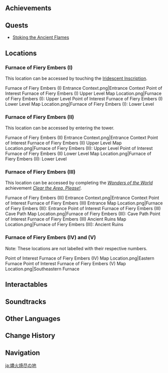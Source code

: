 {{Location Infobox
|image        = <gallery>
Furnace of Fiery Embers.png|In-game
Furnace of Fiery Embers Location.png|Map
</gallery>
|type         = Point of Interest
|title        = Furnace of Fiery Embers
|map_level    = Furnace of Fiery Embers (I): Upper Level;Furnace of Fiery Embers (I): Lower Level;Furnace of Fiery Embers (II): Upper Level;Furnace of Fiery Embers (II): Lower Level;Furnace of Fiery Embers (III): Entrance;Furnace of Fiery Embers (III): Cave Path;Furnace of Fiery Embers (III): Ancient Ruins
|area         = Ochkanatlan
|region       = Natlan
}}
{{Location Intro|description=<p>{{If Self|Furnace of Fiery Embers|It|Furnace of Fiery Embers}} refers to the locations of five [[Source Mechanism]]s in Ochkanatlan: three in underground caverns (west, southwest, north) and two on small islands (east, southeast).</p>}}
<!--
==Notable Features==
-->
==Achievements==
{{Achievement Topic Table|topic=Furnace of Fiery Embers|requirements=1}}
<!--
==NPCs==
-->
==Quests==
* [[Stoking the Ancient Flames]]

==Locations==
===Furnace of Fiery Embers (I)===
This location can be accessed by touching the [[Iridescent Inscription]].
<gallery>
Furnace of Fiery Embers (I) Entrance Context.png|Entrance Context
Point of Interest Furnace of Fiery Embers (I) Upper Level Map Location.png|Furnace of Fiery Embers (I): Upper Level
Point of Interest Furnace of Fiery Embers (I) Lower Level Map Location.png|Furnace of Fiery Embers (I): Lower Level
</gallery>

===Furnace of Fiery Embers (II)===
This location can be accessed by entering the tower.
<gallery>
Furnace of Fiery Embers (II) Entrance Context.png|Entrance Context
Point of Interest Furnace of Fiery Embers (II) Upper Level Map Location.png|Furnace of Fiery Embers (II): Upper Level
Point of Interest Furnace of Fiery Embers (II) Lower Level Map Location.png|Furnace of Fiery Embers (II): Lower Level
</gallery>

===Furnace of Fiery Embers (III)===
This location can be accessed by completing the ''[[Wonders of the World]]'' achievement ''[[Clear the Area, Please!]]''.
<gallery>
Furnace of Fiery Embers (III) Entrance Context.png|Entrance Context
Point of Interest Furnace of Fiery Embers (III) Entrance Map Location.png|Furnace of Fiery Embers (III): Entrance
Point of Interest Furnace of Fiery Embers (III) Cave Path Map Location.png|Furnace of Fiery Embers (III): Cave Path
Point of Interest Furnace of Fiery Embers (III) Ancient Ruins Map Location.png|Furnace of Fiery Embers (III): Ancient Ruins
</gallery>

===Furnace of Fiery Embers (IV) and (V)===
Note: These locations are not labelled with their respective numbers.
<gallery>
Point of Interest Furnace of Fiery Embers (IV) Map Location.png|Eastern Furnace
Point of Interest Furnace of Fiery Embers (V) Map Location.png|Southeastern Furnace
</gallery>

==Interactables==
{{Transclude|Nameless Traveler's Notes|Dialogue}}
<!--
==Descriptions==
{{Description|}}
-->
==Soundtracks==
{{Soundtracks by Category Table|type=location}}
<!--
==Lore==

==Trivia==

==Gallery==
<gallery>
</gallery>

==Video Guides==
{{EVT
|video   = 
|caption = 
}}
-->

==Other Languages==
{{Other Languages
|en       = Furnace of Fiery Embers
|zhs      = 烬火炽燃所
|zhs_rm   = 
|zht      = 燼火熾燃所
|zht_rm   = 
|zh_tl    = 
|ja       = 燼火焼尽の地
|ja_rm    = Jinka Shoujin no Chi{{Assumed}}
|ja_tl    = 
|ko       = 잿불 점화소
|ko_tl    = 
|es       = Fragua Cenizardiente
|es_tl    = Burning Ash Forge
|fr       = Fournaise de braises ardentes
|fr_tl    = Furnace of Fiery Embers
|ru       = Печь огненного пламени
|ru_tl    = 
|th       = Furnace of Fiery Embers
|vi       = Khu Than Hồng Rực Lửa
|vi_tl    = 
|de       = Ofen der feurigen Glut
|de_tl    = 
|id       = Furnace of Fiery Embers
|pt       = Fornalha das Brasas Ardentes
|pt_tl    = 
|tr       = Alevli Kor Ocağı
|tr_tl    = 
|it       = Fornace delle Braci ardenti
|it_tl    = 
}}

==Change History==
{{Change History|5.2}}

==Navigation==
{{PoI Navbox|Natlan}}

[[ja:燼火焼尽の地]]